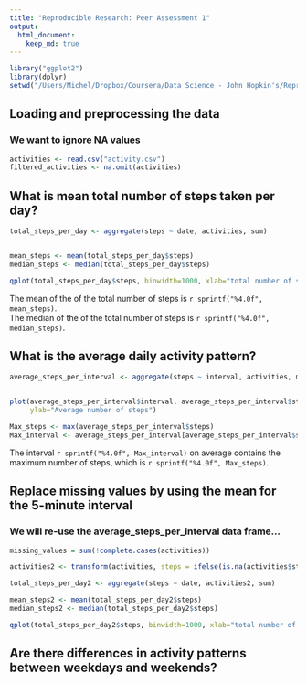 ```yaml
---
title: "Reproducible Research: Peer Assessment 1"
output: 
  html_document:
    keep_md: true
---
```


```r
library("ggplot2")
library(dplyr)
setwd("/Users/Michel/Dropbox/Coursera/Data Science - John Hopkin's/Reproducible Research/week2/Course Project 1")


```

## Loading and preprocessing the data
### We want to ignore NA values
```R
activities <- read.csv("activity.csv")
filtered_activities <- na.omit(activities)

```

## What is mean total number of steps taken per day?
```R
total_steps_per_day <- aggregate(steps ~ date, activities, sum)


mean_steps <- mean(total_steps_per_day$steps)
median_steps <- median(total_steps_per_day$steps)

qplot(total_steps_per_day$steps, binwidth=1000, xlab="total number of steps taken each day")

```

The mean of the of the total number of steps is `r sprintf("%4.0f", mean_steps)`.  
The median of the of the total number of steps is `r sprintf("%4.0f", median_steps)`. 


## What is the average daily activity pattern?
```R
average_steps_per_interval <- aggregate(steps ~ interval, activities, mean)


plot(average_steps_per_interval$interval, average_steps_per_interval$steps, type="l", xlab="Interval", 
     ylab="Average number of steps")

Max_steps <- max(average_steps_per_interval$steps)
Max_interval <- average_steps_per_interval[average_steps_per_interval$steps == Max_steps,]$interval
```
The interval `r sprintf("%4.0f", Max_interval)` on average contains the maximum number of steps, which is `r sprintf("%4.0f", Max_steps)`.

## Replace missing values by using the mean for the 5-minute interval
### We will re-use the average_steps_per_interval data frame...
```R
missing_values = sum(!complete.cases(activities))

activities2 <- transform(activities, steps = ifelse(is.na(activities$steps), average_steps_per_interval$steps[match(activities$interval, average_steps_per_interval$interval)], activities$steps))

total_steps_per_day2 <- aggregate(steps ~ date, activities2, sum)

mean_steps2 <- mean(total_steps_per_day2$steps)
median_steps2 <- median(total_steps_per_day2$steps)

qplot(total_steps_per_day2$steps, binwidth=1000, xlab="total number of steps taken each day")

```

## Are there differences in activity patterns between weekdays and weekends?
